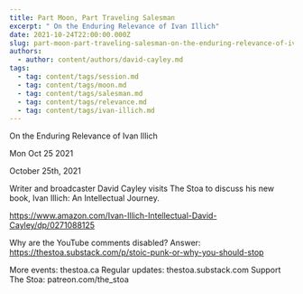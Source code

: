```yaml
---
title: Part Moon, Part Traveling Salesman
excerpt: " On the Enduring Relevance of Ivan Illich"
date: 2021-10-24T22:00:00.000Z
slug: part-moon-part-traveling-salesman-on-the-enduring-relevance-of-ivan-illich
authors:
  - author: content/authors/david-cayley.md
tags:
  - tag: content/tags/session.md
  - tag: content/tags/moon.md
  - tag: content/tags/salesman.md
  - tag: content/tags/relevance.md
  - tag: content/tags/ivan-illich.md
---
```




 On the Enduring Relevance of Ivan Illich

Mon Oct 25 2021

October 25th, 2021

Writer and broadcaster David Cayley visits The Stoa to discuss his new book, Ivan Illich: An Intellectual Journey.

https://www.amazon.com/Ivan-Illich-Intellectual-David-Cayley/dp/0271088125

Why are the YouTube comments disabled? Answer: https://thestoa.substack.com/p/stoic-punk-or-why-you-should-stop

More events: thestoa.ca
Regular updates: thestoa.substack.com
Support The Stoa: patreon.com/the_stoa


